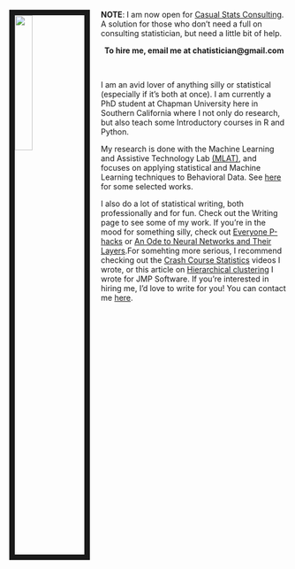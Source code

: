 <img src="images/me.jpg" style="width:25%; border:10px solid; margin-right: 20px" align="left">

**NOTE**: I am now open for [Casual Stats Consulting](TheChatistician.html). A solution for those who don't need a full on consulting statistician, but need a little bit of help.

<center>
**To hire me, email me at chatistician@gmail.com**
</center>

</br>

I am an avid lover of anything silly or statistical (especially if it's both at once). I am currently a PhD student at Chapman University here in Southern California where I not only do research, but also teach some Introductory courses in R and Python.

My research is done with the Machine Learning and Assistive Technology Lab [(MLAT)](http://mlat.chapman.edu/), and focuses on applying statistical and Machine Learning techniques to Behavioral Data. See [here](https://www.linkedin.com/in/chelseaparlettpelleriti/) for some selected works.

I also do a lot of statistical writing, both professionally and for fun. Check out the Writing page to see some of my work. If you're in the mood for something silly, check out [Everyone P-hacks](https://medium.com/@chelseaparlett/everyone-p-hacks-a-lighthearted-guide-for-new-academics-55f68c9f78cb) or [An Ode to Neural Networks and Their Layers](https://medium.com/@chelseaparlett/one-layer-two-layer-1a2c70e594).For somehting more serious, I recommend checking out the [Crash Course Statistics](https://www.youtube.com/playlist?list=PL8dPuuaLjXtNM_Y-bUAhblSAdWRnmBUcr) videos I wrote, or this article on [Hierarchical clustering](https://community.jmp.com/t5/JMP-Blog/Hierarchical-clustering/ba-p/192425) I wrote for JMP Software. If you're interested in hiring me, I'd love to write for you! You can contact me [here](contact.html).
